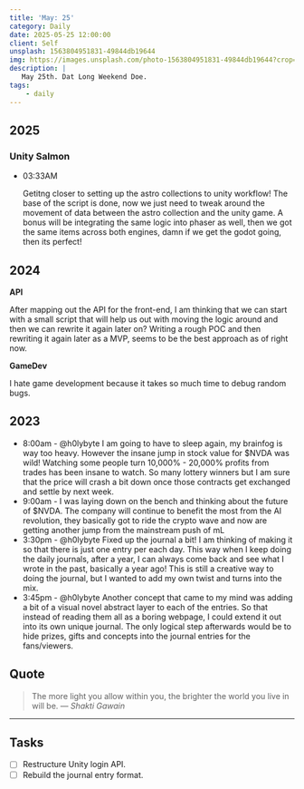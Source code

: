 ```yaml
---
title: 'May: 25'
category: Daily
date: 2025-05-25 12:00:00
client: Self
unsplash: 1563804951831-49844db19644
img: https://images.unsplash.com/photo-1563804951831-49844db19644?crop=entropy&cs=srgb&fm=jpg&ixid=MnwzNjM5Nzd8MHwxfHJhbmRvbXx8fHx8fHx8fDE2ODE3NDg2ODY&ixlib=rb-4.0.3&q=85
description: |
   May 25th. Dat Long Weekend Doe.
tags:
    - daily
---
```


## 2025

### Unity Salmon

-   03:33AM

    Getitng closer to setting up the astro collections to unity workflow!
    The base of the script is done, now we just need to tweak around the movement of data between the astro collection and the unity game.
    A bonus will be integrating the same logic into phaser as well, then we got the same items across both engines, damn if we get the godot going, then its perfect!

## 2024

**API**

After mapping out the API for the front-end, I am thinking that we can start with a small script that will help us out with moving the logic around and then we can rewrite it again later on?
Writing a rough POC and then rewriting it again later as a MVP, seems to be the best approach as of right now.


**GameDev**

I hate game development because it takes so much time to debug random bugs. 

## 2023
- 8:00am - @h0lybyte I am going to have to sleep again, my brainfog is way too heavy. However the insane jump in stock value for $NVDA was wild! Watching some people turn 10,000% - 20,000% profits from trades has been insane to watch. So many lottery winners but I am sure that the price will crash a bit down once those contracts get exchanged and settle by next week. 
- 9:00am - I was laying down on the bench and thinking about the future of $NVDA. The company will continue to benefit the most from the AI revolution, they basically got to ride the crypto wave and now are getting another jump from the mainstream push of mL
- 3:30pm - @h0lybyte Fixed up the journal a bit! I am thinking of making it so that there is just one entry per each day. This way when I keep doing the daily journals, after a year, I can always come back and see what I wrote in the past, basically a year ago! This is still a creative way to doing the journal, but I wanted to add my own twist and turns into the mix.
- 3:45pm - @h0lybyte Another concept that came to my mind was adding a bit of a visual novel abstract layer to each of the entries. So that instead of reading them all as a boring webpage, I could extend it out into its own unique journal. The only logical step afterwards would be to hide prizes, gifts and concepts into the journal entries for the fans/viewers.


## Quote

> The more light you allow within you, the brighter the world you live in will be.
> — <cite>Shakti Gawain</cite>

---

## Tasks

- [ ] Restructure Unity login API.
- [ ] Rebuild the journal entry format.